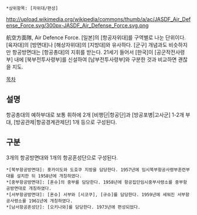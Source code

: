  *상위항목: [자위대/편성]

http://upload.wikimedia.org/wikipedia/commons/thumb/a/ac/JASDF_Air_Defense_Force.svg/300px-JASDF_Air_Defense_Force.svg.png

航空方面隊, Air Defence Force. [일본]의 [항공자위대]를 구역별로 나눈 단위이다. [육자대]의 [방면대]나 [해상자위대]의 [지방대]와 유사하다. [군구] 개념과도 비슷하지만 항공방면대는 [항공총대]의 지휘를 받는다. 21세기 들어서 [한국]이 [공군작전사령부] 내에 [북부전투사령부]를 신설하여 [남부전투사령부]와 구분한 것과 비교하면 괜찮을 지도.

[[목차]]
== 설명 ==
항공총대의 예하부대로 보통 휘하에 2개 [비행단|항공단]과 [방공포병|고사군] 1-2개 부대, [방공관제|항공경계관제단] 1개 등으로 구성된다.
== 구분 ==
3개의 항공방면대와 1개의 항공혼성단으로 구성된다.

 *[북부항공방면대]: 홋카이도와 도호쿠 지방을 담당한다. 1957년에 임시북부항공사령부훈련부대를 설치한 뒤 1958년에 개칭하였다.
 *[중부항공방면대]: [혼슈]의 중부를 담당한다. 1958년에 항공집단임시중부사령소를 중부항공방면대로 개칭하였다.
 *[서부항공방면대]: [혼슈] 서부와 [시코쿠], [규슈]를 담당한다. 1959년에 세워진 서부항공사령소를 1961년에 개칭하였다.
 *[남서항공혼성단]: [오키나와]를 담당한다. 1973년에 편성되었다.

